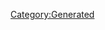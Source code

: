 {{Texts/Music
 |ID=140
 |MusicName=WANNA BE AN ANGEL
 |OfficialName=WANNA BE AN ANGEL
 |VocalName=新居昭乃
 |VocalNameLF=新居昭乃
 |Description=作品：マクロスプラス

歌手：新居昭乃

作詞：Gabriela Robin
作曲：菅野よう子
 |BuyURL=https://recochoku.jp/song/S20139679/single?ds=1004680085
 |StoryDesc=
 |StoryTitle=
 |BannerId=0
 |AnmStoreURL=
}}
[[Category:Generated]]
